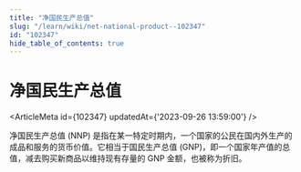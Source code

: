 ```yaml
---
title: "净国民生产总值"
slug: "/learn/wiki/net-national-product--102347"
id: "102347"
hide_table_of_contents: true
---
```



# 净国民生产总值

<ArticleMeta id={102347} updatedAt={'2023-09-26 13:59:00'} />
<div className='border-solid border-b border-t-0 my-4 border-[var(--ifm-color-gray-300)]' />

净国民生产总值 (NNP) 是指在某一特定时期内，一个国家的公民在国内外生产的成品和服务的货币价值。它相当于国民生产总值 (GNP)，即一个国家年产值的总值，减去购买新商品以维持现有存量的 GNP 金额，也被称为折旧。
